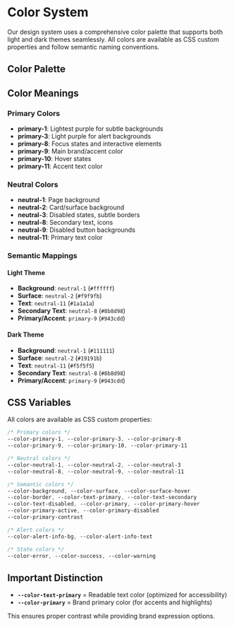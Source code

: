 
<Meta title="System/Colors" />

# Color System

Our design system uses a comprehensive color palette that supports both light and dark themes seamlessly. All colors are available as CSS custom properties and follow semantic naming conventions.

## Color Palette

<ColorPalette>
  <ColorItem
    title="Primary Colors"
    subtitle="Purple accent colors"
    colors={{
      'primary-1': '#fdfcfe',
      'primary-3': '#f6edff',
      'primary-8': '#b794f6',
      'primary-9': '#943cdd',
      'primary-10': '#7c2d9a',
      'primary-11': '#8632ca',
    }}
  />
  <ColorItem
    title="Neutral Colors"
    subtitle="Gray scale for UI elements"
    colors={{
      'neutral-1': '#ffffff',
      'neutral-2': '#f9f9fb',
      'neutral-3': '#f5f5f5',
      'neutral-8': '#8b8d98',
      'neutral-9': '#6c6e79',
      'neutral-11': '#1a1a1a',
    }}
  />
  <ColorItem
    title="Semantic Colors"
    subtitle="Layout and text colors"
    colors={{
      background: 'var(--color-background)',
      surface: 'var(--color-surface)',
      'surface-hover': 'var(--color-surface-hover)',
      border: 'var(--color-border)',
      'text-primary': 'var(--color-text-primary)',
      'text-secondary': 'var(--color-text-secondary)',
      'text-disabled': 'var(--color-text-disabled)',
    }}
  />
  <ColorItem
    title="Primary Semantic"
    subtitle="Button and accent colors"
    colors={{
      primary: 'var(--color-primary)',
      'primary-hover': 'var(--color-primary-hover)',
      'primary-active': 'var(--color-primary-active)',
      'primary-disabled': 'var(--color-primary-disabled)',
      'primary-contrast': 'var(--color-primary-contrast)',
    }}
  />
  <ColorItem
    title="Alert Colors"
    subtitle="Info alert specific"
    colors={{
      'alert-info-bg': 'var(--color-alert-info-bg)',
      'alert-info-text': 'var(--color-alert-info-text)',
    }}
  />
  <ColorItem
    title="State Colors"
    subtitle="Error, success, warning"
    colors={{
      error: '#ef4444',
      success: '#22c55e',
      warning: '#f97316',
    }}
  />
</ColorPalette>

## Color Meanings

### Primary Colors

- **primary-1**: Lightest purple for subtle backgrounds
- **primary-3**: Light purple for alert backgrounds
- **primary-8**: Focus states and interactive elements
- **primary-9**: Main brand/accent color
- **primary-10**: Hover states
- **primary-11**: Accent text color

### Neutral Colors

- **neutral-1**: Page background
- **neutral-2**: Card/surface background
- **neutral-3**: Disabled states, subtle borders
- **neutral-8**: Secondary text, icons
- **neutral-9**: Disabled button backgrounds
- **neutral-11**: Primary text color

### Semantic Mappings

#### Light Theme

- **Background**: `neutral-1` (`#ffffff`)
- **Surface**: `neutral-2` (`#f9f9fb`)
- **Text**: `neutral-11` (`#1a1a1a`)
- **Secondary Text**: `neutral-8` (`#8b8d98`)
- **Primary/Accent**: `primary-9` (`#943cdd`)

#### Dark Theme

- **Background**: `neutral-1` (`#111111`)
- **Surface**: `neutral-2` (`#19191b`)
- **Text**: `neutral-11` (`#f5f5f5`)
- **Secondary Text**: `neutral-8` (`#8b8d98`)
- **Primary/Accent**: `primary-9` (`#943cdd`)

## CSS Variables

All colors are available as CSS custom properties:

```css
/* Primary colors */
--color-primary-1, --color-primary-3, --color-primary-8
--color-primary-9, --color-primary-10, --color-primary-11

/* Neutral colors */
--color-neutral-1, --color-neutral-2, --color-neutral-3
--color-neutral-8, --color-neutral-9, --color-neutral-11

/* Semantic colors */
--color-background, --color-surface, --color-surface-hover
--color-border, --color-text-primary, --color-text-secondary
--color-text-disabled, --color-primary, --color-primary-hover
--color-primary-active, --color-primary-disabled
--color-primary-contrast

/* Alert colors */
--color-alert-info-bg, --color-alert-info-text

/* State colors */
--color-error, --color-success, --color-warning
```

## Important Distinction

- **`--color-text-primary`** = Readable text color (optimized for accessibility)
- **`--color-primary`** = Brand primary color (for accents and highlights)

This ensures proper contrast while providing brand expression options.
